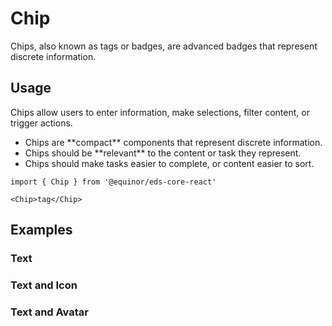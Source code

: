 
# Chip

Chips, also known as tags or badges, are advanced badges that represent discrete information.

<Links 
    figmaUrl="https://www.figma.com/file/0bGXR2sCwMVSDNyyzu5BXrO5/UI%E2%80%94User-Interface?node-id=17497%3A0"
    documentationUrl="https://eds.equinor.com/0b0c666ab/p/95e67f-chip/b/95ad56"
    sourceUrl="https://github.com/equinor/design-system/blob/develop/packages/eds-core-react/src/components/Chip/Chip.tsx"
    npmUrl="https://www.npmjs.com/package/@equinor/eds-core-react"
/>

<Primary />
<Controls />

## Usage

Chips allow users to enter information, make selections, filter content, or trigger actions.
<ul>
    <li>Chips are **compact** components that represent discrete information.</li>
    <li>Chips should be **relevant** to the content or task they represent.</li>
    <li>Chips should make tasks easier to complete, or content easier to sort.</li>
</ul>

  ```tsx
import { Chip } from '@equinor/eds-core-react'

<Chip>tag</Chip>
```

## Examples

### Text

<Canvas of={ComponentStories.Text} />

### Text and Icon

<Canvas of={ComponentStories.TextAndIcon} />

### Text and Avatar

<Canvas of={ComponentStories.TextAndAvatar} />
